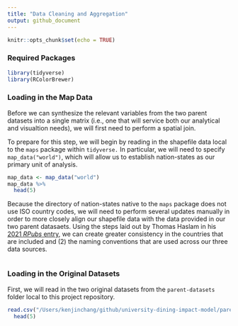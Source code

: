 ```yaml
---
title: "Data Cleaning and Aggregation"
output: github_document
---
```


```r
knitr::opts_chunk$set(echo = TRUE)
```

### Required Packages 

```r
library(tidyverse)
library(RColorBrewer)
```

### Loading in the Map Data

Before we can synthesize the relevant variables from the two parent datasets into a single matrix (i.e., one that will service both our analytical and visualtion needs), we will first need to perform a spatial join. 

To prepare for this step, we will begin by reading in the shapefile data local to the `maps` package within `tidyverse.` In particular, we will need to specify `map_data("world")`, which will allow us to establish nation-states as our primary unit of analysis.

```r
map_data <- map_data("world") 
map_data %>%
  head(5)
```

Because the directory of nation-states native to the `maps` package does not use ISO country codes, we will need to perform several updates manually in order to more closely align our shapefile data with the data provided in our two parent datasaets. Using the steps laid out by Thomas Haslam in his [2021 *RPubs* entry](https://rpubs.com/Thom_JH/798825), we can create greater consistency in the countries that are included and (2) the naming conventions that are used across our three data sources. 

```r

```

### Loading in the Original Datasets

First, we will read in the two original datasets from the `parent-datasets` folder local to this project repository. 

```r
read.csv("/Users/kenjinchang/github/university-dining-impact-model/parent-datasets/dietary_footprint_data.csv") %>%
  head(5)
```

